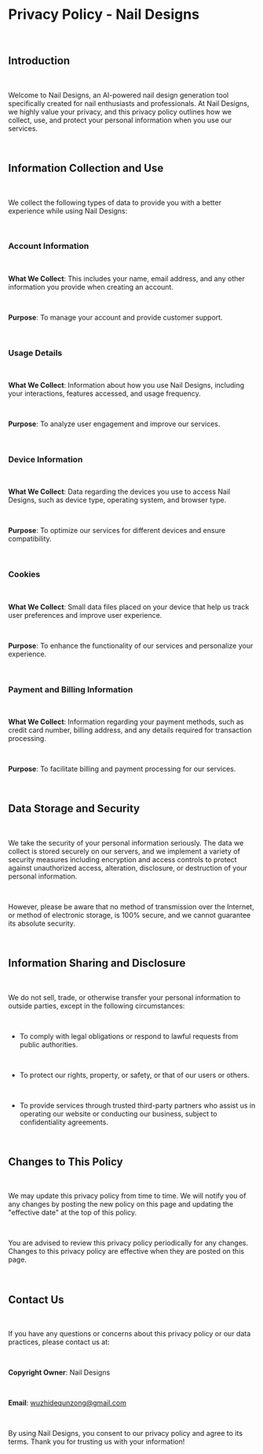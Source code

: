 # Privacy Policy - Nail Designs

&nbsp;

## Introduction

&nbsp;

Welcome to Nail Designs, an AI-powered nail design generation tool specifically created for nail enthusiasts and professionals. At Nail Designs, we highly value your privacy, and this privacy policy outlines how we collect, use, and protect your personal information when you use our services.

&nbsp;

## Information Collection and Use

&nbsp;

We collect the following types of data to provide you with a better experience while using Nail Designs:

&nbsp;

### Account Information

&nbsp;

**What We Collect**: This includes your name, email address, and any other information you provide when creating an account.

&nbsp;

**Purpose**: To manage your account and provide customer support.

&nbsp;

### Usage Details

&nbsp;

**What We Collect**: Information about how you use Nail Designs, including your interactions, features accessed, and usage frequency.

&nbsp;

**Purpose**: To analyze user engagement and improve our services.

&nbsp;

### Device Information

&nbsp;

**What We Collect**: Data regarding the devices you use to access Nail Designs, such as device type, operating system, and browser type.

&nbsp;

**Purpose**: To optimize our services for different devices and ensure compatibility.

&nbsp;

### Cookies

&nbsp;

**What We Collect**: Small data files placed on your device that help us track user preferences and improve user experience.

&nbsp;

**Purpose**: To enhance the functionality of our services and personalize your experience.

&nbsp;

### Payment and Billing Information

&nbsp;

**What We Collect**: Information regarding your payment methods, such as credit card number, billing address, and any details required for transaction processing.

&nbsp;

**Purpose**: To facilitate billing and payment processing for our services.

&nbsp;

## Data Storage and Security

&nbsp;

We take the security of your personal information seriously. The data we collect is stored securely on our servers, and we implement a variety of security measures including encryption and access controls to protect against unauthorized access, alteration, disclosure, or destruction of your personal information. 

&nbsp;

However, please be aware that no method of transmission over the Internet, or method of electronic storage, is 100% secure, and we cannot guarantee its absolute security.

&nbsp;

## Information Sharing and Disclosure

&nbsp;

We do not sell, trade, or otherwise transfer your personal information to outside parties, except in the following circumstances:

&nbsp;

- To comply with legal obligations or respond to lawful requests from public authorities.

&nbsp;

- To protect our rights, property, or safety, or that of our users or others.

&nbsp;

- To provide services through trusted third-party partners who assist us in operating our website or conducting our business, subject to confidentiality agreements.

&nbsp;

## Changes to This Policy

&nbsp;

We may update this privacy policy from time to time. We will notify you of any changes by posting the new policy on this page and updating the "effective date" at the top of this policy. 

&nbsp;

You are advised to review this privacy policy periodically for any changes. Changes to this privacy policy are effective when they are posted on this page.

&nbsp;

## Contact Us

&nbsp;

If you have any questions or concerns about this privacy policy or our data practices, please contact us at:

&nbsp;

**Copyright Owner**: Nail Designs

&nbsp;

**Email**: [wuzhidequnzong@gmail.com](mailto:wuzhidequnzong@gmail.com)

&nbsp;

By using Nail Designs, you consent to our privacy policy and agree to its terms. Thank you for trusting us with your information!
